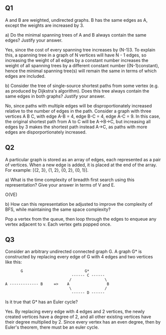 ## Q1

A and B are weighted, undirected graphs. B has the same edges as A, except the weights are increased by 3.

a) Do the minimal spanning trees of A and B always contain the same edges? Justify your answer.

Yes, since the cost of every spanning tree increases by (N-1)3. To explain this, a spanning tree in a graph of N vertices will have N - 1 edges, so increasing the weight of all edges by a constant number increases the weight of all spanning trees by a different constant number ((N-1)constant), hence the minimal spanning tree(s) will remain the same in terms of which edges are included.

b) Consider the tree of single-source shortest paths from some vertex (e.g. as produced by Dijkstra's algorithm).
Does this tree always contain the same edges in both graphs? Justify your answer.

No, since paths with multiple edges will be disproportionately increased relative to the number of edges in the path. Consider a graph with three vertices A B C, with edge A-B = 4, edge B-C = 4, edge A-C = 9. In this case, the original shortest path from A to C will be A->B->C, but increasing all edges by 3 makes the shortest path instead A->C, as paths with more edges are disporportionately increased.

## Q2

A particular graph is stored as an array of edges, each represented as a pair of vertices.
When a new edge is added, it is placed at the end of the array.
For example: [{2, 3}, {1, 2}, {0, 2}, {0, 1}].

a) What is the time complexity of breadth first search using this representation? Give your answer in terms
of V and E.

O(VE)

b) How can this representation be adjusted to improve the complexity of BFS, while maintaining the same
space complexity?

Pop a vertex from the queue, then loop through the edges to enqueue any vertex adjacent to v. Each vertex gets popped once.

## Q3

Consider an arbitrary undirected connected graph G.
A graph G\* is constructed by replacing every edge of G with 4 edges and two vertices like this:

```
       G                            G*
                              ------ C ------
                             /               \
A ------------- B     =>    A                 B
                             \               /
                              ------ D ------
```

Is it true that G\* has an Euler cycle?

Yes. By replacing every edge with 4 edges and 2 vertices, the newly created vertices have a degree of 2, and all other existing vertices have their degree multiplied by 2. Since every vertex has an even degree, then by Euler's theorem, there must be an euler cycle.